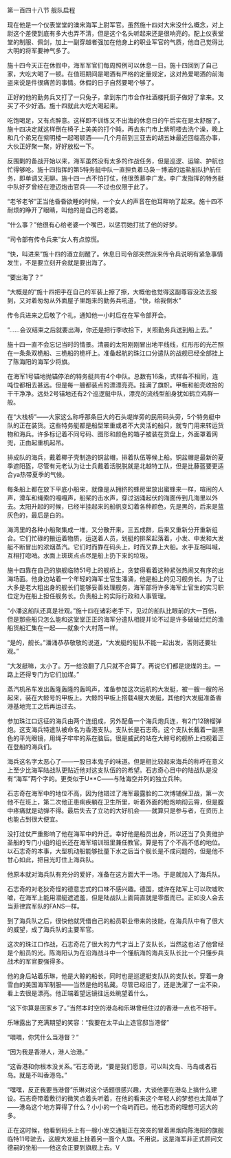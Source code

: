 

第一百四十八节 舰队启程

现在他是一个仪表堂堂的澳宋海军上尉军官。虽然施十四对大宋没什么概念，对上尉这个差使到底有多大也弄不清，但是这个名头听起来还是很响亮的。配上仪表堂堂的制服、佩剑，加上一副穿越者强加在他身上的职业军官的气质，他自己觉得比大明的将军要神气多了。

施十四今天正在休假中，海军军官们每周照例可以休息一日。施十四回到了自己家，大吃大喝了一顿。在值班期间是喝酒有严格的定量规定，这对热爱喝酒的前海盗来说是件很痛苦的事情。休假的日子自然要喝个够了。

正好的他的勤务兵又打了一只兔子，拿到东门市合作社酒楼托厨子做好了拿来。又买了不少好酒。施十四就此大吃大喝起来。

吃饱喝足，又有点醉意。这样即不训练又不出海的休息日的午后实在是太舒服了。施十四决定就这样倒在椅子上美美的打个盹，再去东门市上紫明楼去洗个澡，晚上和几个弟兄在紫明楼一起喝顿酒――几个月前到三亚去的胡五妹最近回临高办事，大伙正好聚一聚，好好放松一下。

反围剿的备战开始以来，海军虽然没有太多的作战任务，但是巡逻、运输、护航也忙得够呛。施十四指挥的第5特务艇中队一直担负着马袅－博浦的运盐船队护航任务，即单调又无聊。施十四一点不怕打仗，他很羡慕李广发。李广发指挥的特务艇中队好歹曾经在澄迈炮击官兵――不过也仅限于此了。

“老爷老爷”正当他昏昏欲睡的时候，一个女人的声音在他耳畔响了起来。施十四不耐烦的睁开了眼睛，叫他的是自己的老婆。

“什么事？”他很有心给老婆一个嘴巴，以惩罚她打扰了他的好梦。

“司令部有传令兵来”女人有点惊慌。

“快，叫进来”施十四的酒立刻醒了。休息日司令部突然派来传令兵说明有紧急事情发生，不是要立刻开会就是要出海了。

“要出海了？”

“大概是的”施十四把手在自己的军装上擦了擦，大概他也觉得这副尊容没法去报到，又对着匆匆从外面屋子里跑来的勤务兵吼道，“快，给我倒水”

传令兵进来之后敬了个礼，通知他一小时后在在军令部开会。

“……会议结束之后就要出海，你还是把行李收拾下，关照勤务兵送到船上去。”

施十四一直不会忘记当时的情景。清晨的太阳刚刚冒出地平线线，红彤彤的光芒照在一条条双桅船、三桅船的桅杆上。准备起航的珠江口分遣队的战舰已经全部挂上了陈海阳的海军少将旗。

在海军1号锚地抛锚停泊的特务艇共有4个中队。总数有16条，式样各不相同，连吨位都相去甚远。但是每一艘都装点的漂漂亮亮。挂满了旗帜。甲板和船壳收拾的干干净净。远处2号锚地还有2个巡逻艇中队，漂亮的流线型船身犹如鹤立鸡群一般。

在“大栈桥”――大家这么称呼那条巨大的石头堤岸旁的民用码头旁，5个特务艇中队的正在装货。这些特务艇都是船型笨重或者不大灵活的船只，就专门用来转运货物和海兵。许多标记着不同号码、图形和颜色的箱子被装在货盘上，外面罩着网兜，正由起重机起吊。

排成队的海兵，戴着椰子壳制造的铜盆帽，排着队伍等候上船。铜盆帽是最新的夏季遮阳盔，尽管有元老认为让士兵戴着活脱脱就是北越特工队，但是比藤盔要更适合ya热带夏季的气候。

每条船上都在放下平底小船来，就像是从拥挤的蜂房里放出蜜蜂来一样，喧闹的人声，滑车和绳索的嘎嘎声，船桨的击水声，穿过汹涌起伏的海面传到几海里以外去。太阳升起的时候，已经半挂起来的船帆变幻着各种颜色，先是黑的，后来是蓝灰色的，最后是白的。

海湾里的各种小船聚集成一堆，又分散开来，三五成群，后来又重新分开重新组合。它们忙碌的搬运着物质，运送着人员，划艇的排桨起落着，小发、中发和大发艇不断冒出的浓烟蒸汽。它们时而靠在码头上，时而又靠上大船。水手互相叫喊，互相打唿哨。水面上斑斑点点尽是船上扔下来的垃圾。

施十四靠在自己的旗舰临特51号上的舰桥上，贪婪得看着这种紧张热闹又有序的出海场面。他身边站着一个年轻的海军士官生潘涌，他是船上的见习舰务长。为了让大多是老大粗出身的舰长们能够妥善处理舰务，海军部将许多海军士官生的实习职位定为在船上担任舰务长。负责船上的实际行政和人事管理。

“小潘这船队还真是壮观。”施十四在诸彩老手下，见过的船队比眼前的大一百倍，但是那些船只怎么能和这堂堂正正的海军分遣队相提并论不过是许多破破烂烂的渔船货船汇集在一起――就象个大村落一样。

“是的，舰长。”潘涌恭恭敬敬的说道，“大发艇的艇队不能一起出发，否则还要壮观。”

“大发艇嘛，太小了。万一给浪翻了几只就不合算了。再说它们都是烧煤的主。一路上还得专门为它们加煤。”

蒸汽机吊车发出轰隆轰隆的轰鸣声，准备参加这次远航的大发艇，被一艘一艘的吊起来，装在大鲸号的甲板上。大鲸的甲板上搭载4艘大发艇，其他的大发艇准备香港基地完工之后再运过去。

参加珠江口远征的海兵由两个连组成，另外配备一个海兵炮兵连，有2门12磅榴弹炮。这支海兵特遣队被命名为香港支队。支队长是石志奇。这个支队长戴着一副黑色的平光眼镜，用绳子牢牢的系在脑后。很是威武的站在大鲸号的舰桥上扫视着正在登船的海兵们。

海兵这名字太恶心了――一股日本鬼子的味道。但是相比较起来海兵的称呼在意义上至少比海军陆战队更贴近他对这支队伍的的希望。石志奇心目中的陆战队是没有“海军”两个字的。更类似于U**C――与陆海空并列的独立兵种。

石志奇在海军中的地位不高，因为他错过了海军最露脸的二次博铺保卫战，第一次他不在班上，第二次他正患痢疾躺在卫生所里，听着外面的枪炮响彻云霄，但是腹中疼痛就是动弹不得。最后失去了立功的大好机会――就算只是参与者，在资历上也能占到很大便宜。

没打过仗严重影响了他在海军中的升迁。幸好他是船员出身，所以还当了负责维护圣船的专门小组的组长还在海军培训班里兼任教官。算是有了个不高不低的地位。以石志奇的本事，大型机动船能够批量下水之后当个舰长是不成问题的，但是他不甘心如此，把目光盯住上海兵队。

他原本就对海兵队有充分的爱好，准备在这方面大干一场。于是就加入了海兵队。

石志奇的对老狄奇怪的德意志式的口味不感兴趣。德国，或许在陆军上可以吹嘘吹嘘，在海军上能用潜艇遮遮羞，但是陆战队上面简直就是零蛋而已。正如没人会去当菲律宾军队的FANS一样。

到了海兵队之后，很快他就凭借自己的船员职业带来的技能，在海兵队中有了很大的威望，成了海兵队的主要军官。

这次的珠江口作战，石志奇花了很大的力气才当上了支队长，当然这也沾了他曾经是个船员的光。陈海阳认为在沿海战斗中一个懂航海的海兵支队长比一个只懂步兵战术的军官要强得多。

他的身后站着乐琳，他是大鲸的船长，同时也是巡逻艇支队队的支队长。穿着一身雪白的美国海军制服――当然是他的私藏。尽管已经旧了，还是洗濯了一尘不染，看上去很是漂亮。他正端着望远镜往远处眺望着什么。

“这下你算是回家乡了。”当然本时空的港岛和乐琳曾经住过的香港一点也不相干。

乐琳露出了充满期望的笑容：“我要在太平山上造官邸当港督”

“喂喂，你凭什么当港督？”

“因为我是香港人，港人治港。”

“这香港和你根本没关系。”石志奇说，“要是我们愿意，可以叫文岛、马岛或者石岛。就是不叫香港岛。”

“嘿嘿，反正我要当港督”乐琳对这个话题很感兴趣，大谈他要在港岛上搞什么建设。石志奇带着敷衍的微笑点着头听着，在他的看来这个年轻人的梦想也太简单了――港岛这个地方算得了什么？小小的一个岛屿而已。他石志奇的理想可远大的多。

正在这时候，他看到码头上有一艘小发交通艇正在突突的冒着黑烟向陈海阳的旗舰临特11号驶去，这艘大发艇上挂着另一面个人旗。不用说，这是海军非正式顾问文德嗣的坐船――他这会正要到旗舰上去。V

